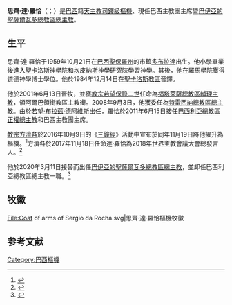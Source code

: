{{NoteTA
|T=zh-hant:色爾爵·達·羅恰; zh-hans:色尔爵·达·罗恰; zh-hk:思齊·達·羅恰;
|1=zh-hant:色爾爵; zh-hans:色尔爵; zh-hk:思齊;
|2=zh-hk:施巴士坦; zh-tw:思天;
}}
{{Infobox Christian leader
| type             = Cardinal
| honorific-prefix =
| name             = 思齊·達·羅恰<br />Sérgio da Rocha
| honorific-suffix = 
| title            = [[天主教巴伊亞的聖薩爾瓦多總教區|天主教巴伊亞的聖薩爾瓦多總教區總主教]]
| image            = Sérgio da Rocha.jpg
| image_size       = 
| caption          = 
| archdiocese      = 巴伊亞的聖薩爾瓦多
| province         = 
| metropolis       = 
| diocese          = 
| see              = 
| elected          = 
| appointed        = 2020年3月11日
| enthroned        = 
| term             = 
| term_start       = 
| term_end         = 
| quashed          = 
| predecessor      = {{link-en|穆里洛·拉莫斯-克列熱爾|Murilo Ramos Krieger|穆里洛·施巴士坦·拉莫斯-克列熱爾}}
| successor        = （現任）
| opposed          = 
| other_post       = 巴西主教團主席
<!---------- Orders ---------->
| ordination       = 1984年12月14日
| ordained_by      = 
| consecration     = 2008年9月3日
| consecrated_by   = 
| cardinal         = 2016年11月19日
| created_cardinal_by = [[教宗方濟各|教宗方濟各]]
| rank             = [[樞機|司鐸級樞機]]
<!---------- Personal details ---------->
| birth_name       = Sérgio da Rocha
| birth_date       = {{Birth date and age|1959|10|21|df=yes}}
| birth_place      = [[巴西|巴西]][[聖保羅州|聖保羅州]][[多布拉達|多布拉達]]
| death_date       = 
| death_place      = 
| buried           = 
| tomb             = 
| resting_place_coordinates = 
| nationality      = [[巴西人|巴西]]
| religion         = [[天主教|天主教]]
| residence        = 
| occupation       = 
| profession       = 
| previous_post    = {{unbulleted list|[[天主教福塔萊薩總教區|福塔萊薩總教區輔理主教]]（2001年－2008年）|阿爾巴領銜教區領銜主教（2001年－2008年）|[[天主教特雷西納總教區|特雷西納總教區總主教]]（2008年－2011年）|[[天主教巴西利亞總教區|巴西利亞總教區總主教]]（2011年－2020年）}}
| education        =
| alma_mater       = 
| motto            = 
| signature        = 
| signature_alt    = 
| coat_of_arms     = Coat of arms of Sergio da Rocha.svg
| coat_of_arms_alt = 
}}
'''思齊·達·羅恰'''（{{lang-pt|Sérgio da Rocha}}；{{bd|1959年|10月21日|catIdx= Sérgio da Rocha}}）是[[巴西人|巴西]]籍[[天主教|天主教]][[樞機|司鐸級樞機]]、現任巴西主教團主席暨[[天主教巴伊亞的聖薩爾瓦多總教區|巴伊亞的聖薩爾瓦多總教區總主教]]。

==生平==
思齊·達·羅恰于1959年10月21日在[[巴西|巴西]][[聖保羅州|聖保羅州]]的市鎮[[多布拉達|多布拉達]]出生。他小學畢業後進入[[聖卡洛斯_(聖保羅州)|聖卡洛斯]]神學院和[[坎皮納斯|坎皮納斯]]神學研究院學習神學。其後，他在羅馬學院獲得道德神學博士學位。他於1984年12月14日在[[天主教聖卡洛斯教區_(巴西)|聖卡洛斯教區]]晉鐸。

他於2001年6月13日晉牧，並獲[[教宗若望保祿二世|教宗若望保祿二世]]任命為[[天主教福塔萊薩總教區|福塔萊薩總教區輔理主教]]，領阿爾巴領銜教區主教銜。2008年9月3日，他獲委任為[[天主教特雷西納總教區|特雷西納總教區總主教]]。由於[[若望·布拉茲·德阿維斯|若望·布拉茲·德阿維斯]]出任{{link-en|修會部|Congregation for Institutes of Consecrated Life and Societies of Apostolic Life|聖座修會部部長}}，羅恰於2011年6月15日接任[[天主教巴西利亞總教區|巴西利亞總教區正權總主教]]和巴西主教團主席。

[[教宗方濟各|教宗方濟各]]於2016年10月9日的《[[三鐘經|三鐘經]]》活動中宣布於同年11月19日將他擢升為樞機。<ref>{{cite press release |title=19 November: consistory for the creation of new cardinals, 09.10.2016 |url=https://press.vatican.va/content/salastampa/en/bollettino/pubblico/2016/10/09/161009c.html |publisher=Holy See Press Office |accessdate=2020-01-10 |archiveurl=https://web.archive.org/web/20200110155358/https://press.vatican.va/content/salastampa/en/bollettino/pubblico/2016/10/09/161009c.html |archivedate=2020-01-10 |language=en |date=2016-10-09}}</ref>方濟各於2017年11月18日任命達·羅恰為[[世界主教會議|2018年世界主教會議大會]]總發言人。<ref>{{cite press release |title=Appointments for the 15th Ordinary General Assembly of the Synod of Bishops, 18.11.2017 |url=https://press.vatican.va/content/salastampa/en/bollettino/pubblico/2017/11/18/171118h.html |publisher=Holy See Press Office |accessdate=2020-01-10 |archiveurl=https://web.archive.org/web/20200110155801/https://press.vatican.va/content/salastampa/en/bollettino/pubblico/2017/11/18/171118h.html |archivedate=2020-01-10 |language=en |date=2017-11-18}}</ref>

他於2020年3月11日接替{{link-en|穆里洛·拉莫斯-克列熱爾|Murilo Ramos Krieger|穆里洛·施巴士坦·拉莫斯-克列熱爾}}而出任[[天主教巴伊亞的聖薩爾瓦多總教區|巴伊亞的聖薩爾瓦多總教區總主教]]，並卸任巴西利亞總教區總主教一職。<ref>{{cite press release |title=Resignations and Appointments, 11.03.2020 |url=https://press.vatican.va/content/salastampa/en/bollettino/pubblico/2020/03/11/200311b.html |publisher=Holy See Press Office |accessdate=2020-03-11 |language=en |date=2020-03-11 |archivedate=2020-03-12 |archiveurl=https://web.archive.org/web/20200312034735/https://press.vatican.va/content/salastampa/en/bollettino/pubblico/2020/03/11/200311b.html}}</ref>

== 牧徽 ==
<gallery>
File:Coat of arms of Sergio da Rocha.svg|思齊·達·羅恰樞機牧徽
</gallery>

== 参考文献 ==
{{reflist}}

{{樞機團}}
{{Authority control}}

[[Category:巴西樞機|Category:巴西樞機]]